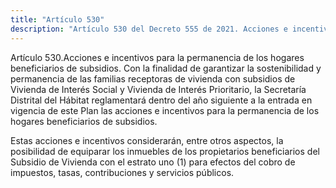 ```yaml
---
title: "Artículo 530"
description: "Artículo 530 del Decreto 555 de 2021. Acciones e incentivos para la permanencia de los hogares beneficiarios de subsidios."
---
```


Artículo 530.Acciones e incentivos para la permanencia de los hogares beneficiarios de subsidios. Con la finalidad de garantizar la sostenibilidad y permanencia de las familias receptoras de vivienda con subsidios de Vivienda de Interés Social y Vivienda de Interés Prioritario, la Secretaría Distrital del Hábitat reglamentará dentro del año siguiente a la entrada en vigencia de este Plan las acciones e incentivos para la permanencia de los hogares beneficiarios de subsidios.
 
Estas acciones e incentivos considerarán, entre otros aspectos, la posibilidad de equiparar los inmuebles de los propietarios beneficiarios del Subsidio de Vivienda con el estrato uno (1) para efectos del cobro de impuestos, tasas, contribuciones y servicios públicos.